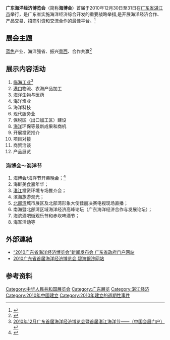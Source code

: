 '''广东海洋经济博览会'''（简称'''海博会'''）首届于2010年12月30日至31日在[[广东省|广东省]][[湛江市|湛江市]]举行，是广东省实施海洋经济综合开发的重要战略举措,是开展海洋经济合作、产品交易、招商引资和交流合作的最佳平台。<ref>{{Cite web |url=http://news.hexun.com/2010-12-29/126478036.html |title=搭建区域合作平台共谱蓝色产业华章（和讯网） |access-date=2010-12-30 |archive-url=https://web.archive.org/web/20160304194220/http://news.hexun.com/2010-12-29/126478036.html |archive-date=2016-03-04 |dead-url=yes }}</ref>

== 展会主题 ==
[[蓝色|蓝色]]产业、海洋强省、振兴[[粤西|粤西]]、合作共赢<ref>{{Cite web |url=http://zjphoto.yinsha.com/file/201009/2010092917003840.htm |title=广东省首届“海博会”拟12月在湛江举行（碧海银沙网） |accessdate=2010-12-30 |archive-date=2010-11-17 |archive-url=https://web.archive.org/web/20101117021726/http://zjphoto.yinsha.com/file/201009/2010092917003840.htm |dead-url=yes }}</ref> 

== 展示内容活动 ==
#[[临海工业|临海工业]]<ref>[http://www.cnena.com/article/8423.html 2010年12月广东首届海洋经济博览会暨首届湛江海洋节——（中国会展门户）] {{webarchive|url=https://web.archive.org/web/20101217030843/http://www.cnena.com/article/8423.html |date=2010-12-17 }}</ref> 
#[[港口|港口]]物流、农海产品加工
#海洋生物与医药
#海洋渔业
#海洋科技
#现代服务业
#保税区（出口加工区）建设
#[[海洋|海洋]]环保等最新成果和商机
#开展投资推介
#项目对接
#商贸洽谈
#产品展览

===海博会～海洋节===
#海博会/海洋节开幕晚会；<ref>{{Cite web |url=http://www.chinazj.net/?i=a&ID=813 |title=印发湛江市承办2010广东省首届海洋经济博览会暨第一届湛江海洋节实施方案的通知 （湛江政务公开网 ） |access-date=2010-12-30 |archive-url=https://web.archive.org/web/20130928031907/http://www.chinazj.net/?i=a&ID=813 |archive-date=2013-09-28 |dead-url=yes }}</ref>
#海鲜美食嘉年华；
#[[湛江|湛江]]投资环境专场推介会；
#滨海旅游观光；
#[[北部湾|北部湾]]城市展区及北部湾形象大使佳丽决赛电视现场直播；
#南海暨北部湾区域海洋经济高峰论坛（广东海洋经济合作与发展论坛）；
#海滨酒吧街观乐节和赤坎啤酒节；
#海军活动等

== 外部連結 ==
*[http://www.gd.gov.cn/govpub/xwfbh/fbh/201012/t20101229_135149.htm  “2010广东省海洋经济博览会”新闻发布会 广东省政府门户网站 ] {{Wayback|url=http://www.gd.gov.cn/govpub/xwfbh/fbh/201012/t20101229_135149.htm |date=20110327094358 }}
*[http://zjphoto.yinsha.com/special/gmee/index.htm  2010广东省首届海洋经济博览会 碧海银沙网站] {{Wayback|url=http://zjphoto.yinsha.com/special/gmee/index.htm |date=20110102014446 }}

== 参考资料 ==
{{Reflist|25em}}

[[Category:中华人民共和国展览会|Category:中华人民共和国展览会]]
[[Category:广东展览|Category:广东展览]]
[[Category:湛江经济|Category:湛江经济]]
[[Category:2010年中國建立|Category:2010年中國建立]]
[[Category:2010年建立的週期性事件|Category:2010年建立的週期性事件]]